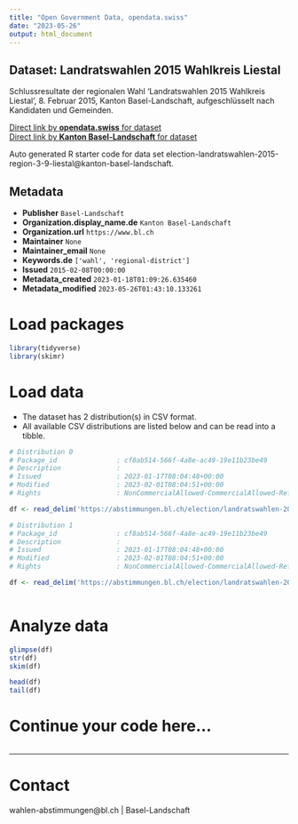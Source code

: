 ```yaml
---
title: "Open Government Data, opendata.swiss"
date: "2023-05-26"
output: html_document
---
```


## Dataset: Landratswahlen 2015 Wahlkreis Liestal

Schlussresultate der regionalen Wahl 'Landratswahlen 2015 Wahlkreis Liestal', 8. Februar 2015, Kanton Basel-Landschaft, aufgeschlüsselt nach Kandidaten und Gemeinden.

[Direct link by **opendata.swiss** for dataset](https://opendata.swiss/de/dataset/landratswahlen-2015-wahlkreis-liestal)<br>
[Direct link by **Kanton Basel-Landschaft** for dataset](https://abstimmungen.bl.ch/election/landratswahlen-2015-region-3-9-liestal/data)

Auto generated R starter code for data set election-landratswahlen-2015-region-3-9-liestal@kanton-basel-landschaft.

## Metadata

- **Publisher** `Basel-Landschaft`
- **Organization.display_name.de** `Kanton Basel-Landschaft`
- **Organization.url** `https://www.bl.ch`
- **Maintainer** `None`
- **Maintainer_email** `None`
- **Keywords.de** `['wahl', 'regional-district']`
- **Issued** `2015-02-08T00:00:00`
- **Metadata_created** `2023-01-18T01:09:26.635460`
- **Metadata_modified** `2023-05-26T01:43:10.133261`


# Load packages

```r

library(tidyverse)
library(skimr)

```

# Load data

-   The dataset has 2 distribution(s) in CSV format.
-   All available CSV distributions are listed below and can be read into a tibble.

```r

# Distribution 0
# Package_id               : cf8ab514-566f-4a8e-ac49-19e11b23be49
# Description              : 
# Issued                   : 2023-01-17T08:04:48+00:00
# Modified                 : 2023-02-01T08:04:51+00:00
# Rights                   : NonCommercialAllowed-CommercialAllowed-ReferenceRequired

df <- read_delim('https://abstimmungen.bl.ch/election/landratswahlen-2015-region-3-9-liestal/data-parties-csv')

# Distribution 1
# Package_id               : cf8ab514-566f-4a8e-ac49-19e11b23be49
# Description              : 
# Issued                   : 2023-01-17T08:04:48+00:00
# Modified                 : 2023-02-01T08:04:51+00:00
# Rights                   : NonCommercialAllowed-CommercialAllowed-ReferenceRequired

df <- read_delim('https://abstimmungen.bl.ch/election/landratswahlen-2015-region-3-9-liestal/data-csv')



```

# Analyze data

```r

glimpse(df)
str(df)
skim(df)

head(df)
tail(df)

```

# Continue your code here...

```r

```

------------------------------------------------------------------------

# Contact

wahlen-abstimmungen@bl.ch | Basel-Landschaft
